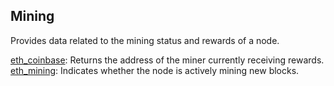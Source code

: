 

## Mining

Provides data related to the mining status and rewards of a node.

[eth_coinbase](/soneium-api/mining/eth_coinbase): Returns the address of the miner currently receiving rewards. \
[eth_mining](/soneium-api/mining/eth_mining): Indicates whether the node is actively mining new blocks.


<Space h={16} />
<GetStarted />
